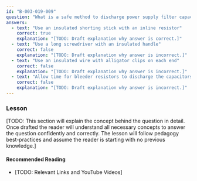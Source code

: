 ```yaml
---
id: "B-003-019-009"
question: "What is a safe method to discharge power supply filter capacitors?"
answers:
  - text: "Use an insulated shorting stick with an inline resistor"
    correct: true
    explanation: "[TODO: Draft explanation why answer is correct.]"
  - text: "Use a long screwdriver with an insulated handle"
    correct: false
    explanation: "[TODO: Draft explanation why answer is incorrect.]"
  - text: "Use an insulated wire with alligator clips on each end"
    correct: false
    explanation: "[TODO: Draft explanation why answer is incorrect.]"
  - text: "Allow time for bleeder resistors to discharge the capacitors"
    correct: false
    explanation: "[TODO: Draft explanation why answer is incorrect.]"
---
```


### Lesson

[TODO: This section will explain the concept behind the question in detail. Once drafted the reader will understand all necessary concepts to answer the question confidently and correctly. The lesson will follow pedagogy best-practices and assume the reader is starting with no previous knowledge.]

#### Recommended Reading

- [TODO: Relevant Links and YouTube Videos]
